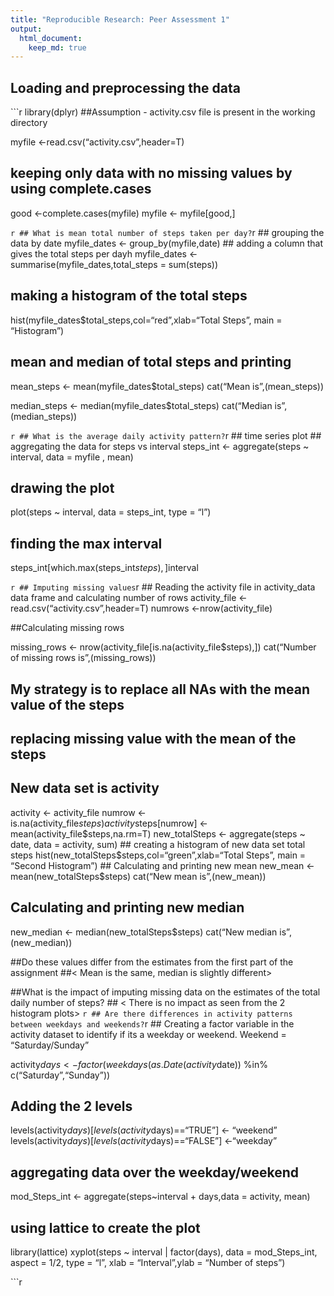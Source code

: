 ```yaml
---
title: "Reproducible Research: Peer Assessment 1"
output: 
  html_document:
    keep_md: true
---
```



## Loading and preprocessing the data
```r
library(dplyr)
##Assumption - activity.csv file is present in the working directory

myfile <-read.csv("activity.csv",header=T)

## keeping only data with no missing values by using complete.cases
good <-complete.cases(myfile)
myfile <- myfile[good,]

```r


## What is mean total number of steps taken per day?
```r
## grouping the data by date
myfile_dates <- group_by(myfile,date)
## adding a column that gives the total steps per dayh
myfile_dates <- summarise(myfile_dates,total_steps = sum(steps))

## making a histogram of the total steps
hist(myfile_dates$total_steps,col="red",xlab="Total Steps", main = "Histogram")

## mean and median of total steps and printing
mean_steps <- mean(myfile_dates$total_steps)
cat("Mean is",(mean_steps))

median_steps <- median(myfile_dates$total_steps)
cat("Median is",(median_steps))

```r

## What is the average daily activity pattern?
```r
## time series plot
## aggregating the data for steps vs interval
steps_int <- aggregate(steps ~ interval, data = myfile , mean)

## drawing the plot
plot(steps ~ interval, data = steps_int, type = "l")

## finding the max interval
steps_int[which.max(steps_int$steps),]$interval

```r

## Imputing missing values
```r
## Reading the activity file in activity_data data frame and calculating number of rows
activity_file <- read.csv("activity.csv",header=T)
numrows <-nrow(activity_file) 

##Calculating missing rows

missing_rows <- nrow(activity_file[is.na(activity_file$steps),])
cat("Number of missing rows is",(missing_rows))

## My strategy is to replace all NAs with the mean value of the steps 
## replacing missing value with the mean of the steps
## New data set is activity

activity <- activity_file
numrow <- is.na(activity_file$steps)
activity$steps[numrow] <- mean(activity_file$steps,na.rm=T)
new_totalSteps <- aggregate(steps ~ date, data = activity, sum)
## creating a histogram of new data set total steps
hist(new_totalSteps$steps,col="green",xlab="Total Steps", main = "Second Histogram")
## Calculating and printing new mean
new_mean <-mean(new_totalSteps$steps)
cat("New mean is",(new_mean))

## Calculating and printing new median
new_median <- median(new_totalSteps$steps)
cat("New median is",(new_median))

##Do these values differ from the estimates from the first part of the assignment
##< Mean is the same, median is slightly different>

##What is the impact of imputing missing data on the estimates of the total daily number of steps?
## < There is no impact as seen from the 2 histogram plots>
```r

## Are there differences in activity patterns between weekdays and weekends?
```r
## Creating a factor variable in the activity dataset to identify if its a weekday or weekend. Weekend = "Saturday/Sunday"

activity$days <- factor(weekdays(as.Date(activity$date)) %in% c("Saturday","Sunday"))

## Adding the 2 levels 
levels(activity$days)[levels(activity$days)=="TRUE"] <- "weekend"
levels(activity$days)[levels(activity$days)=="FALSE"] <-"weekday"

## aggregating data over the weekday/weekend
mod_Steps_int <- aggregate(steps~interval + days,data = activity, mean)

## using lattice to create the plot
library(lattice)
xyplot(steps ~ interval | factor(days), data = mod_Steps_int, aspect = 1/2, type = "l", xlab = "Interval",ylab = "Number of steps")

```r
